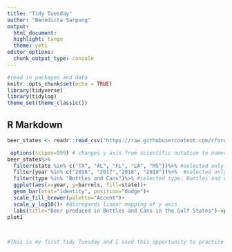 ```yaml
---
title: "Tidy Tuesday"
author: "Benedicta Sarpong"
output: 
  html_document: 
  highlight: tango
  theme: yeti
editor_options:
  chunk_output_type: console
---
```


```r
#read in packages and data
knitr::opts_chunk$set(echo = TRUE)
library(tidyverse) 
library(tidylog)
theme_set(theme_classic())

```
## R Markdown 

```r


beer_states <- readr::read_csv('https://raw.githubusercontent.com/rfordatascience/tidytuesday/master/data/2020/2020-03-31/beer_states.csv')

```


```r

 options(scipen=999) # changes y axis from scientific notation to numeric form 
beer_states%>%
  filter(state %in% c("TX", "AL", "FL", "LA", "MS"))%>% #selected only the gulf states 
  filter(year %in% c("2016", "2017","2018", "2019"))%>%  #selected only past 4 years 
  filter(type %in% "Bottles and Cans")%>% #selected type: Bottles and Cans 
  ggplot(aes(x=year, y=barrels, fill=state))+
  geom_bar(stat="identity", position="dodge")+
  scale_fill_brewer(palette="Accent")+
  scale_y_log10()+ #disregards linear mapping of y axis 
  labs(title="Beer produced in Bottles and Cans in the Gulf States")->plot1 
plot1
 


#This is my first tidy Tuesday and I used this opportunity to practice some dplyr skills. I mostly focused on using filter to specify the data that I want. I wanted to practice this skill because I struggled with it during the midterm project. I also learned how to change the axis from scientific notation to numeric form. 




```